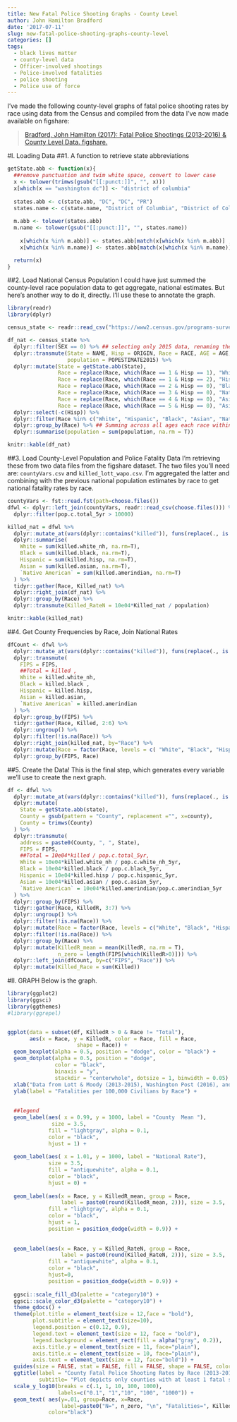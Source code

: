 ```yaml
---
title: New Fatal Police Shooting Graphs - County Level
author: John Hamilton Bradford
date: '2017-07-11'
slug: new-fatal-police-shooting-graphs-county-level
categories: []
tags:
  - black lives matter
  - county-level data
  - Officer-involved shootings
  - Police-involved fatalities
  - police shooting
  - Police use of force
---
```


I've made the following county-level graphs of fatal police shooting rates by race using data from the Census and compiled from the data I've now made available on figshare:

> [Bradford, John Hamilton (2017): Fatal Police Shootings (2013-2016) & County Level Data. figshare.](https://doi.org/10.6084/m9.figshare.5099536.v8)

#I.  Loading Data
##1. A function to retrieve state abbreviations
```r
getState.abb <- function(x){
  ##remove punctuation and twim white space, convert to lower case
  x <- tolower(trimws(gsub("[[:punct:]]", "", x)))
  x[which(x == "washington dc")] <- "district of columbia"
  
  states.abb <- c(state.abb, "DC", "DC", "PR")
  states.name <- c(state.name, "District of Columbia", "District of Columbia", "Puerto Rico")
  
  m.abb <- tolower(states.abb)
  m.name <- tolower(gsub("[[:punct:]]", "", states.name))
  
    x[which(x %in% m.abb)] <- states.abb[match(x[which(x %in% m.abb)] ,m.abb)]
    x[which(x %in% m.name)] <- states.abb[match(x[which(x %in% m.name)],m.name)]

  return(x)
}
```

##2.  Load National Census Population
I could have just summed the county-level race population data to get aggregate, national estimates.   But here's another way to do it, directly.  I'll use these to annotate the graph.
```r
library(readr)
library(dplyr)

census_state <- readr::read_csv("https://www2.census.gov/programs-surveys/popest/datasets/2010-2015/state/asrh/sc-est2015-alldata5.csv")  

df_nat <- census_state %>% 
  dplyr::filter(SEX == 0) %>% ## selecting only 2015 data, renaming the columns
  dplyr::transmute(State = NAME, Hisp = ORIGIN, Race = RACE, AGE = AGE, 
                   population = POPESTIMATE2015) %>% 
  dplyr::mutate(State = getState.abb(State), 
                Race = replace(Race, which(Race == 1 & Hisp == 1), "White"), 
                Race = replace(Race, which(Race == 1 & Hisp == 2), "Hispanic"), 
                Race = replace(Race, which(Race == 2 & Hisp == 0), "Black"), 
                Race = replace(Race, which(Race == 3 & Hisp == 0), "Native American"), 
                Race = replace(Race, which(Race == 4 & Hisp == 0), "Asian"), 
                Race = replace(Race, which(Race == 5 & Hisp == 0), "Asian")) %>% 
  dplyr::select(-c(Hisp)) %>% 
  dplyr::filter(Race %in% c("White", "Hispanic", "Black", "Asian", "Native American")) %>% 
  dplyr::group_by(Race) %>% ## Summing across all ages each race within each state
  dplyr::summarise(population = sum(population, na.rm = T)) 

knitr::kable(df_nat)

```

##3.  Load County-Level Population and Police Fatality Data
I'm retrieving these from two data files from the figshare dataset. The two files you'll need are:
`countyVars.csv` and `killed_lott_wapo.csv`.  I'm aggregated the latter and combining with the previous national population estimates by race to get national fatality rates by race.  

```r
countyVars <- fst::read.fst(path=choose.files())
dfwl <- dplyr::left_join(countyVars, readr::read_csv(choose.files())) %>% 
  dplyr::filter(pop.c.total_5yr > 10000)

killed_nat = dfwl %>% 
  dplyr::mutate_at(vars(dplyr::contains("killed")), funs(replace(., is.na(.), 0))) %>% 
  dplyr::summarise(
    White = sum(killed.white_nh, na.rm=T),
    Black = sum(killed.black, na.rm=T),
    Hispanic = sum(killed.hisp, na.rm=T),
    Asian = sum(killed.asian, na.rm=T),
    `Native American` = sum(killed.amerindian, na.rm=T)
  ) %>% 
  tidyr::gather(Race, Killed_nat) %>% 
  dplyr::right_join(df_nat) %>% 
  dplyr::group_by(Race) %>% 
  dplyr::transmute(Killed_RateN = 10e04*Killed_nat / population)

knitr::kable(killed_nat)

```



##4.  Get County Frequencies by Race, Join National Rates 
```r
dfCount <- dfwl %>% 
  dplyr::mutate_at(vars(dplyr::contains("killed")), funs(replace(., is.na(.), 0))) %>% 
  dplyr::transmute(
    FIPS = FIPS,
    ##Total = killed ,
    White = killed.white_nh,
    Black = killed.black ,
    Hispanic = killed.hisp,
    Asian = killed.asian,
    `Native American` = killed.amerindian
  ) %>% 
  dplyr::group_by(FIPS) %>% 
  tidyr::gather(Race, Killed, 2:6) %>% 
  dplyr::ungroup() %>% 
  dplyr::filter(!is.na(Race)) %>% 
  dplyr::right_join(killed_nat, by="Race") %>% 
  dplyr::mutate(Race = factor(Race, levels = c( "White", "Black", "Hispanic", "Asian", "Native American"))) %>% 
  dplyr::group_by(FIPS, Race)
```

##5.  Create the Data!
This is the final step, which generates every variable we'll use to create the next graph.

```r
df <- dfwl %>% 
  dplyr::mutate_at(vars(dplyr::contains("killed")), funs(replace(., is.na(.), 0))) %>% 
  dplyr::mutate(
    State = getState.abb(state),
    County = gsub(pattern = "County", replacement ="", x=county),
    County = trimws(County)
  ) %>% 
  dplyr::transmute(
    address = paste0(County, ", ", State),
    FIPS = FIPS,
    ##Total = 10e04*killed / pop.c.total_5yr,
    White = 10e04*killed.white_nh / pop.c.white_nh_5yr,
    Black = 10e04*killed.black / pop.c.black_5yr,
    Hispanic = 10e04*killed.hisp / pop.c.hispanic_5yr,
    Asian = 10e04*killed.asian / pop.c.asian_5yr,
    `Native American` = 10e04*killed.amerindian/pop.c.amerindian_5yr
  ) %>% 
  dplyr::group_by(FIPS) %>% 
  tidyr::gather(Race, KilledR, 3:7) %>% 
  dplyr::ungroup() %>% 
  dplyr::filter(!is.na(Race)) %>% 
  dplyr::mutate(Race = factor(Race, levels = c("White", "Black", "Hispanic", "Asian", "Native American"))) %>% 
  dplyr::filter(!is.na(Race)) %>% 
  dplyr::group_by(Race) %>% 
  dplyr::mutate(KilledR_mean = mean(KilledR, na.rm = T), 
                n_zero = length(FIPS[which(KilledR>0)])) %>% 
  dplyr::left_join(dfCount, by=c("FIPS", "Race")) %>% 
  dplyr::mutate(Killed_Race = sum(Killed))

```


#II.  GRAPH
Below is the graph. 

```r

library(ggplot2)
library(ggsci)
library(ggthemes)
#library(ggrepel)


ggplot(data = subset(df, KilledR > 0 & Race != "Total"), 
       aes(x = Race, y = KilledR, color = Race, fill = Race, 
                      shape = Race)) + 
  geom_boxplot(alpha = 0.5, position = "dodge", color = "black") + 
  geom_dotplot(alpha = 0.5, position = "dodge", 
               color = "black", 
               binaxis = "y", 
               stackdir = "centerwhole", dotsize = 1, binwidth = 0.05) + 
  xlab("Data from Lott & Moody (2013-2015), Washington Post (2016), and US Census 5-year county population averages (2011-2015)") +
  ylab(label = "Fatalities per 100,000 Civilians by Race") + 
  
  
  ##legend
  geom_label(aes( x = 0.99, y = 1000, label = "County  Mean "), 
              size = 3.5, 
             fill = "lightgray", alpha = 0.1, 
             color = "black", 
             hjust = 1) + 
  
  geom_label(aes( x = 1.01, y = 1000, label = "National Rate"), 
             size = 3.5, 
             fill = "antiquewhite", alpha = 0.1, 
             color = "black", 
             hjust = 0) + 
  
  geom_label(aes(x = Race, y = KilledR_mean, group = Race, 
                 label = paste0(round(KilledR_mean, 2))), size = 3.5, 
             fill = "lightgray", alpha = 0.1, 
             color = "black", 
             hjust = 1,
             position = position_dodge(width = 0.9)) + 
  
  
  geom_label(aes(x = Race, y = Killed_RateN, group = Race, 
                 label = paste0(round(Killed_RateN, 2))), size = 3.5, 
             fill = "antiquewhite", alpha = 0.1, 
             color = "black", 
             hjust=0,
             position = position_dodge(width = 0.9)) + 
  
  ggsci::scale_fill_d3(palette = "category10") + 
  ggsci::scale_color_d3(palette = "category10") + 
  theme_gdocs() + 
  theme(plot.title = element_text(size = 12,face = "bold"), 
        plot.subtitle = element_text(size=10),
        legend.position = c(0.12, 0.9), 
        legend.text = element_text(size = 12, face = "bold"), 
        legend.background = element_rect(fill = alpha("gray", 0.2)), 
        axis.title.y = element_text(size = 11, face="plain"), 
        axis.title.x = element_text(size = 10, face="plain"),
        axis.text = element_text(size = 12, face="bold")) + 
  guides(size = FALSE, stat = FALSE, fill = FALSE, shape = FALSE, color = FALSE) + 
  ggtitle(label = "County Fatal Police Shooting Rates by Race (2013-2016)", 
          subtitle= "Plot depicts only counties with at least 1 fatal shooting incident.  Estimates only include counties with at least 10,000 Residents.\nSource: johnbradford.github.io") +
  scale_y_log10(breaks = c(.1, 1, 10, 100, 1000), 
                labels=c("0.1", "1","10", "100", "1000")) +
  geom_text( aes(y=.01, group=Race, x=Race, 
                 label=paste0("N=", n_zero, "\n", "Fatalities=", Killed_Race)), 
             color="black") 


```

